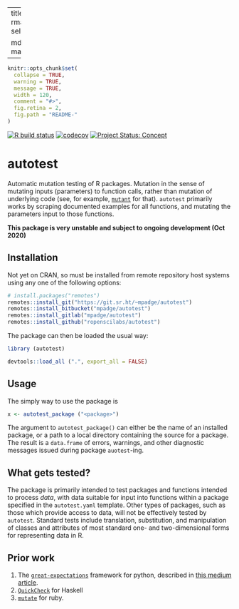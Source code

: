 
---
title: "autotest"
output:
  rmarkdown::html_vignette:
    self_contained: no

  md_document:
    variant: markdown_github
---

<!-- README.md is generated from README.Rmd. Please edit that file -->

```r
knitr::opts_chunk$set(
  collapse = TRUE,
  warning = TRUE,
  message = TRUE,
  width = 120,
  comment = "#>",
  fig.retina = 2,
  fig.path = "README-"
)
```

<!-- badges: start -->

[![R build
status](https://github.com/ropenscilabs/autotest/workflows/R-CMD-check/badge.svg)](https://github.com/ropenscilabs/autotest/actions?query=workflow%3AR-CMD-check)
[![codecov](https://codecov.io/gh/ropenscilabs/autotest/branch/master/graph/badge.svg)](https://codecov.io/gh/ropenscilabs/autotest)
[![Project Status:
Concept](https://www.repostatus.org/badges/latest/concept.svg)](https://www.repostatus.org/#concept)
<!-- badges: end -->

# autotest


Automatic mutation testing of R packages. Mutation in the sense of mutating
inputs (parameters) to function calls, rather than mutation of underlying code
(see, for example, [`mutant`](https://github.com/ropensci/mutant) for that).
`autotest` primarily works by scraping documented examples for all functions,
and mutating the parameters input to those functions.

**This package is very unstable and subject to ongoing development (Oct 2020)**

## Installation

Not yet on CRAN, so must be installed from remote repository host systems using
any one of the following options:
```r
# install.packages("remotes")
remotes::install_git("https://git.sr.ht/~mpadge/autotest")
remotes::install_bitbucket("mpadge/autotest")
remotes::install_gitlab("mpadge/autotest")
remotes::install_github("ropenscilabs/autotest")
```

The package can then be loaded the usual way:
```r
library (autotest)
```
```r
devtools::load_all (".", export_all = FALSE)
```

## Usage

The simply way to use the package is

```r
x <- autotest_package ("<package>")
```
The argument to `autotest_package()` can either be the name of an installed
package, or a path to a local directory containing the source for a package.
The result is a `data.frame` of errors, warnings, and other diagnostic messages
issued during package `auotest`-ing.


## What gets tested?

The package is primarily intended to test packages and functions intended to
process *data*, with data suitable for input into functions within a package
specified in the `autotest.yaml` template. Other types of packages, such as
those which provide access to data, will not be effectively tested by
`autotest`. Standard tests include translation, substitution, and manipulation
of classes and attributes of most standard one- and two-dimensional forms for
representing data in R.


## Prior work

1. The
   [`great-expectations`](https://github.com/great-expectations/great_expectations)
   framework for python, described in [this medium
   article](https://medium.com/@expectgreatdata/down-with-pipeline-debt-introducing-great-expectations-862ddc46782a).
2. [`QuickCheck`](https://hackage.haskell.org/package/QuickCheck) for Haskell
3. [`mutate`](https://github.com/mbj/mutant) for ruby.
